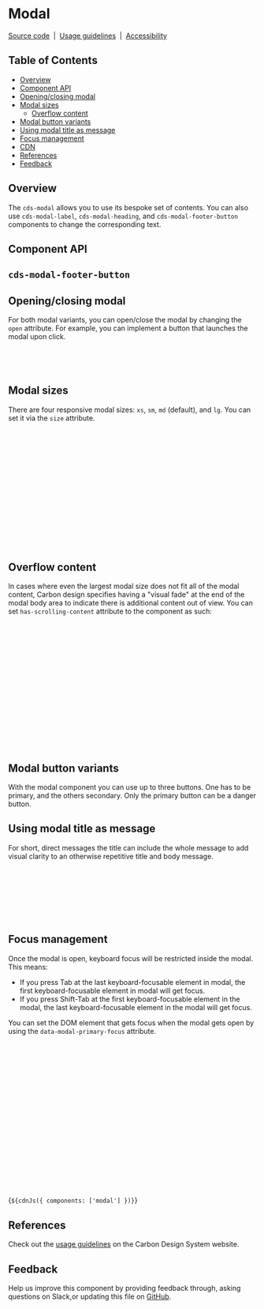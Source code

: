 
<Meta of={ModalStories} />

# Modal

[Source code](https://github.com/carbon-design-system/carbon/tree/main/packages/web-components/src/components/modal)
&nbsp;|&nbsp;
[Usage guidelines](https://www.carbondesignsystem.com/components/modal/usage)
&nbsp;|&nbsp;
[Accessibility](https://www.carbondesignsystem.com/components/modal/accessibility)

## Table of Contents

- [Overview](#overview)
- [Component API](#component-api)
- [Opening/closing modal](#openingclosing-modal)
- [Modal sizes](#modal-sizes)
  - [Overflow content](#overflow-content)
- [Modal button variants](#modal-button-variants)
- [Using modal title as message](#using-modal-title-as-message)
- [Focus management](#focus-management)
- [CDN](#cdn)
- [References](#references)
- [Feedback](#feedback)

## Overview

The `cds-modal` allows you to use its bespoke set of contents. You can also use
`cds-modal-label`, `cds-modal-heading`, and `cds-modal-footer-button` components
to change the corresponding text.

<Canvas of={ModalStories.WithStateManager} />

## Component API

<ArgTypes of="cds-modal" />

## `cds-modal-footer-button`

<ArgTypes of="cds-modal-footer-button" />

## Opening/closing modal

For both modal variants, you can open/close the modal by changing the `open`
attribute. For example, you can implement a button that launches the modal upon
click.

```javascript
const toggleButton = () => {
  document.querySelector('cds-modal')?.toggleAttribute('open');
};
```

## Modal sizes

There are four responsive modal sizes: `xs`, `sm`, `md` (default), and `lg`. You
can set it via the `size` attribute.

```html
<cds-modal size="lg">
  <cds-modal-header>
    <cds-modal-close-button></cds-modal-close-button>
    <cds-modal-label>Label (Optional)</cds-modal-label>
    <cds-modal-heading>Modal Title</cds-modal-heading>
  </cds-modal-header>
  <cds-modal-body>
    <cds-modal-body-content>Modal text description</cds-modal-body-content>
  </cds-modal-body>
  <cds-modal-footer>
    <cds-modal-footer-button kind="secondary" data-modal-close
      >Cancel</cds-modal-footer-button
    >
    <cds-modal-footer-button kind="primary">Save</cds-modal-footer-button>
  </cds-modal-footer>
</cds-modal>
```

## Overflow content

In cases where even the largest modal size does not fit all of the modal
content, Carbon design specifies having a "visual fade" at the end of the modal
body area to indicate there is additional content out of view. You can set
`has-scrolling-content` attribute to the component as such:

```html
<cds-modal has-scrolling-content>
  <cds-modal-header>
    <cds-modal-close-button></cds-modal-close-button>
    <cds-modal-label>Label (Optional)</cds-modal-label>
    <cds-modal-heading>Modal Title</cds-modal-heading>
  </cds-modal-header>
  <cds-modal-body>
    <cds-modal-body-content>Modal text description</cds-modal-body-content>
    <p>Some very large contents...</p>
  </cds-modal-body>
  <cds-modal-footer>
    <cds-modal-footer-button kind="secondary" data-modal-close
      >Cancel</cds-modal-footer-button
    >
    <cds-modal-footer-button kind="primary">Save</cds-modal-footer-button>
  </cds-modal-footer>
</cds-modal>
```

## Modal button variants

With the modal component you can use up to three buttons. One has to be primary,
and the others secondary. Only the primary button can be a danger button.

## Using modal title as message

For short, direct messages the title can include the whole message to add visual
clarity to an otherwise repetitive title and body message.

```html
<cds-modal>
  <cds-modal-header>
    <cds-modal-close-button></cds-modal-close-button>
    <cds-modal-heading>You have been successfully signed out</cds-modal-heading>
  </cds-modal-header>
  <cds-modal-body></cds-modal-body>
</cds-modal>
```

## Focus management

Once the modal is open, keyboard focus will be restricted inside the modal. This
means:

- If you press Tab at the last keyboard-focusable element in modal, the first
  keyboard-focusable element in modal will get focus.
- If you press Shift-Tab at the first keyboard-focusable element in the modal,
  the last keyboard-focusable element in the modal will get focus.

You can set the DOM element that gets focus when the modal gets open by using
the `data-modal-primary-focus` attribute.

```html
<cds-modal>
  <cds-modal-header>
    <cds-modal-close-button></cds-modal-close-button>
    <cds-modal-label>Label (Optional)</cds-modal-label>
    <cds-modal-heading>Modal Title</cds-modal-heading>
  </cds-modal-header>
  <cds-modal-body>
    <cds-modal-body-content>Modal text description</cds-modal-body-content>
    <p>Some very large contents...</p>
  </cds-modal-body>
  <cds-modal-footer>
    <cds-modal-footer-button
      data-modal-primary-focus
      kind="secondary"
      data-modal-close
      >Cancel</cds-modal-footer-button
    >
    <cds-modal-footer-button kind="primary">Save</cds-modal-footer-button>
  </cds-modal-footer>
</cds-modal>
```

<Markdown>{`${cdnJs({ components: ['modal'] })}`}</Markdown>

## References

Check out the
[usage guidelines](https://www.carbondesignsystem.com/components/modal/usage/)
on the Carbon Design System website.

## Feedback

Help us improve this component by providing feedback through, asking questions
on Slack,or updating this file on
[GitHub](https://github.com/carbon-design-system/carbon-for-ibm-dotcom/edit/main/packages/carbon-web-components/src/components/modal/modal-story.mdx).
